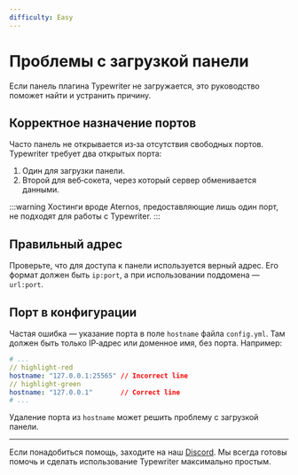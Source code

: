 ```yaml
---
difficulty: Easy
---
```


# Проблемы с загрузкой панели

Если панель плагина Typewriter не загружается, это руководство поможет найти и устранить причину.

## Корректное назначение портов

Часто панель не открывается из‑за отсутствия свободных портов. Typewriter требует два открытых порта:

1. Один для загрузки панели.
2. Второй для веб‑сокета, через который сервер обменивается данными.

:::warning
Хостинги вроде Aternos, предоставляющие лишь один порт, не подходят для работы с Typewriter.
:::

## Правильный адрес

Проверьте, что для доступа к панели используется верный адрес.
Его формат должен быть `ip:port`, а при использовании поддомена — `url:port`.

## Порт в конфигурации

Частая ошибка — указание порта в поле `hostname` файла `config.yml`.
Там должен быть только IP‑адрес или доменное имя, без порта. Например:

```yaml title="config.yml"
# ...
// highlight-red
hostname: "127.0.0.1:25565" // Incorrect line
// highlight-green
hostname: "127.0.0.1"       // Correct line
# ...
```

Удаление порта из `hostname` может решить проблему с загрузкой панели.

---

Если понадобиться помощь, заходите на наш [Discord](https://discord.gg/HtbKyuDDBw).
Мы всегда готовы помочь и сделать использование Typewriter максимально простым.

